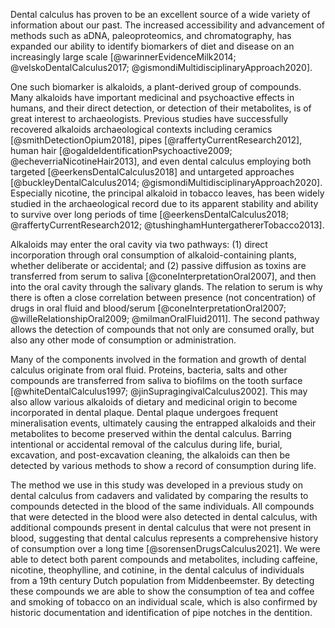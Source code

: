 <!-- intro to calculus and residues -->
Dental calculus has proven to be an excellent source of a wide variety of information
about our past. The increased accessibility and advancement of methods such as
aDNA, paleoproteomics, and chromatography, has expanded our ability to identify
biomarkers of diet and disease on an increasingly large scale
[@warinnerEvidenceMilk2014; @velskoDentalCalculus2017; @gismondiMultidisciplinaryApproach2020].

<!-- define alkaloids -->
One such biomarker is alkaloids, a plant-derived group of compounds. Many alkaloids
have important medicinal and psychoactive effects in humans, and their direct
detection, or detection of their metabolites, is of great interest to archaeologists.
Previous studies have successfully recovered alkaloids archaeological
contexts including ceramics [@smithDetectionOpium2018], pipes
[@raffertyCurrentResearch2012], human hair
[@ogaldeIdentificationPsychoactive2009; @echeverriaNicotineHair2013], and even
dental calculus employing both targeted [@eerkensDentalCalculus2018] and
untargeted approaches
[@buckleyDentalCalculus2014; @gismondiMultidisciplinaryApproach2020].
Especially nicotine, the principal alkaloid in tobacco leaves,
has been widely studied in the archaeological record due to its apparent stability
and ability to survive over long periods of time
[@eerkensDentalCalculus2018; @raffertyCurrentResearch2012; @tushinghamHuntergathererTobacco2013].

<!--how are compounds incorporated in dental calculus-->
Alkaloids may enter the oral cavity via two pathways: (1) direct
incorporation through oral consumption of alkaloid-containing plants, whether
deliberate or accidental;
and (2) passive diffusion as toxins are transferred from serum to saliva
[@coneInterpretationOral2007],
and then into the oral cavity through the salivary glands. The relation to serum
is why there is often a close correlation between presence (not concentration)
of drugs in oral fluid and blood/serum
[@coneInterpretationOral2007; @willeRelationshipOral2009; @milmanOralFluid2011].
The second pathway allows the
detection of compounds that not only are consumed orally, but also any other mode
of consumption or administration<!--cite e.g. injection or topical-->.
<!-- Additionally, alkaloids will spend shorter time in mouth during direct consumption than
during excretion through saliva, so we expect the second pathway to be more
feasible for detection. -->

Many of the components involved in the formation and growth of dental calculus
originate from oral fluid. Proteins, bacteria, salts and other compounds are
transferred from saliva to biofilms on the tooth surface
[@whiteDentalCalculus1997; @jinSupragingivalCalculus2002].
This may also allow various alkaloids of dietary and medicinal origin to become
incorporated in dental plaque. Dental plaque undergoes frequent mineralisation
events, ultimately causing the entrapped alkaloids and their metabolites to become
preserved within the dental calculus. Barring intentional or accidental removal of
the calculus during life,
burial, excavation, and post-excavation cleaning, the alkaloids can then be detected
by various methods to show a record of consumption during life.

<!--brief description of method validation-->
The method we use in this study was developed in a previous study on dental
calculus from cadavers and validated by comparing the results to compounds detected
in the blood of the same individuals.
All compounds that were detected in the blood were also detected in dental calculus,
with additional compounds present in dental calculus that were not present
in blood, suggesting that dental calculus represents a comprehensive history of
consumption over a long time <!-- rephrase-->[@sorensenDrugsCalculus2021].
<!--summary of results-->
We were able to detect both parent compounds and metabolites, including caffeine,
nicotine, theophylline, and cotinine, in the dental calculus of individuals from
a 19th century Dutch population from Middenbeemster. By detecting these compounds
we are able to show the consumption
of tea and coffee and smoking of tobacco on an individual scale, which is also
confirmed by historic documentation and identification of pipe notches in the
dentition.
